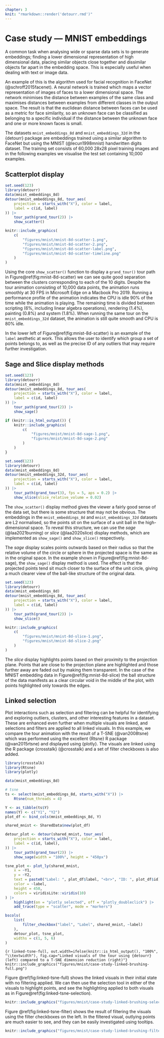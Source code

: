 ```yaml
---
chapter: 3
knit: "rmarkdown::render('detourr.rmd')"
---
```


\pagebreak

# Case study --- MNIST embeddings {#ch:casestudy}

A common task when analysing wide or sparse data sets is to generate embeddings; finding a lower dimensional representation of high dimensional data, placing similar objects close together and dissimilar objects far apart in the embedding space. This is especially useful when dealing with text or image data.

An example of this is the algorithm used for facial recognition in FaceNet (@schroff2015facenet). A neural network is trained which maps a vector representation of images of faces to a lower dimensional space. The network minimises the distance between examples of the same class and maximises distances between examples from different classes in the output space. The result is that the euclidean distance between faces can be used as a metric for face similarity, so an unknown face can be classified as belonging to a specific individual if the distance between the unknown face and one or more known faces is small.

The datasets `mnist_embeddings_8d` and `mnist_embeddings_32d` in the {detourr} package are embeddings trained using a similar algorithm to FaceNet but using the MNIST (@lecun1998mnist) handwritten digits dataset. The training set consists of 60,000 28x28 pixel training images and in the following examples we visualise the test set containing 10,000 examples.

## Scatterplot display

```r
set.seed(123)
library(detourr)
data(mnist_embeddings_8d)
detour(mnist_embeddings_8d, tour_aes(
    projection = starts_with("X"), color = label,
    label = c(id, label)
)) |>
    tour_path(grand_tour(2)) |>
    show_scatter()
```

```r
knitr::include_graphics(
    c(
        "figures/mnist/mnist-8d-scatter-1.png",
        "figures/mnist/mnist-8d-scatter-2.png",
        "figures/mnist/mnist-8d-scatter-label.png",
        "figures/mnist/mnist-8d-scatter-timeline.png"
    )
)
```

Using the core `show_scatter()` function to display a `grand_tour()` tour path in Figure@ref(fig:mnist-8d-scatter) we can see quite good separation between the clusters corresponding to each of the 10 digits. Despite the tour animation consisting of 10,000 data points, the animation runs smoothly at 30 FPS in Microsoft Edge on a Macbook Pro 2019. Running a performance profile of the animation indicates the CPU is idle 90% of the time while the animation is playing. The remaining time is divided between scripting (6%, including linear algebra operations), rendering (1.4%), painting (0.8%) and system (1.8%). When running the same tour on the `mnist_embeddings_32d` dataset, the animation is still quite smooth and CPU is 80% idle. 

In the lower left of Figure@ref(fig:mnist-8d-scatter) is an example of the `label` aesthetic at work. This allows the user to identify which group a set of points belongs to, as well as the precise ID of any outliers that may require further investigation. 

## Sage and Slice display methods

```r
set.seed(123)
library(detourr)
data(mnist_embeddings_8d)
detour(mnist_embeddings_8d, tour_aes(
    projection = starts_with("X"), color = label,
    label = c(id, label)
)) |>
    tour_path(grand_tour(2)) |>
    show_sage()
```

```r

if (knitr::is_html_output()) {
    knitr::include_graphics(
        c(
            "figures/mnist/mnist-8d-sage-1.png",
            "figures/mnist/mnist-8d-sage-2.png"
        )
    )
}
```

```r
set.seed(123)
library(detourr)
data(mnist_embeddings_8d)
detour(mnist_embeddings_32d, tour_aes(
    projection = starts_with("X"), color = label,
    label = c(id, label)
)) |>
    tour_path(grand_tour(3), fps = 5, aps = 0.2) |>
    show_slice(slice_relative_volume = 0.02)
```

The `show_scatter()` display method gives the viewer a fairly good sense of the data set, but there is some structure that may not be obvious. The embeddings in the `mnist_embeddings_8d` and `mnist_embeddings_32d` datasets are L2 normalised, so the points sit on the surface of a unit ball in the high-dimensional space. To reveal this structure, we can use the _sage_ (@laa2021burning) or _slice_ (@laa2020slice) display methods, which are implemented as `show_sage()` and `show_slice()` respectively.

The _sage_ display scales points outwards based on their radius so that the relative volume of the circle or sphere in the projected space is the same as in the original space. In the example shown in Figure@ref(fig:mnist-8d-sage), the `show_sage()` display method is used. The effect is that the projected points tend sit much closer to the surface of the unit circle, giving a much clearer view of the ball-like structure of the original data.

```r
set.seed(123)
library(detourr)
data(mnist_embeddings_8d)
detour(mnist_embeddings_8d, tour_aes(
    projection = starts_with("X"), color = label,
    label = c(id, label)
)) |>
    tour_path(grand_tour(2)) |>
    show_slice()
```

```r
knitr::include_graphics(
    c(
        "figures/mnist/mnist-8d-slice-1.png",
        "figures/mnist/mnist-8d-slice-2.png"
    )
)
```


The _slice_ display highlights points based on their proximity to the projection plane. Points that are close to the projection plane are highlighted and those further away are faded out by making them transparent. In the case of the MNIST embedding data in Figure@ref(fig:mnist-8d-slice) the ball structure of the data manifests as a clear circular void in the middle of the plot, with points highlighted only towards the edges. 

## Linked selection {#sec:casestudylinked}

Plot interactions such as selection and filtering can be helpful for identifying and exploring outliers, clusters, and other interesting features in a dataset. These are enhanced even further when multiple visuals are linked, and selections and filters are applied to all linked visuals. In this example, we compare the tour animation with the result of a T-SNE (@van2008tsne) which was performed using the excellent {Rtsne} R package (@van2015rtsne) and displayed using {plotly}. The visuals are linked using the R package {crosstalk} (@crosstalk) and a set of filter checkboxes is also added.

```r
library(crosstalk)
library(Rtsne)
library(plotly)

data(mnist_embeddings_8d)

# tsne
ts <- select(mnist_embeddings_8d, starts_with("X")) |>
    Rtsne(num_threads = 4)

Y <- as_tibble(ts$Y)
names(Y) <- c("Y1", "Y2")
plot_df <- bind_cols(mnist_embeddings_8d, Y)

shared_mnist <- SharedData$new(plot_df)

detour_plot <- detour(shared_mnist, tour_aes(
    projection = starts_with("X"), color = label,
    label = c(id, label),
)) |>
    tour_path(grand_tour(2)) |>
    show_sage(width = "100%", height = "450px")

tsne_plot <- plot_ly(shared_mnist,
    x = ~Y1,
    y = ~Y2,
    text = paste0("Label: ", plot_df$label, "<br>", "ID: ", plot_df$id),
    color = ~label,
    height = 450,
    colors = viridisLite::viridis(10)
) |>
    highlight(on = "plotly_selected", off = "plotly_doubleclick") |>
    add_trace(type = "scatter", mode = "markers")

bscols(
    list(
        filter_checkbox("label", "Label", shared_mnist, ~label)
    ),
    detour_plot, tsne_plot,
    widths = c(1, 5, 6)
)
```

```{r linked-tsne-full, out.width=ifelse(knitr::is_html_output(), "100%", "\\textwidth"), fig.cap="Linked visuals of the tour using {detourr} (left) compared to a T-SNE dimension reduction (right)"}
knitr::include_graphics("figures/mnist/case-study-linked-brushing-full.png")
```

Figure \@ref(fig:linked-tsne-full) shows the linked visuals in their initial state with no filtering applied. We can then use the selection tool in either of the visuals to highlight points, and see the highlighting applied to both visuals as in Figure@ref(fig:linked-tsne-selection).

```r
knitr::include_graphics("figures/mnist/case-study-linked-brushing-selection.png")
```

Figure \@ref(fig:linked-tsne-filter) shows the result of filtering the visuals using the filter checkboxes on the left. In the filtered visual, outlying points are much easier to see, and they can be easily investigated using tooltips. 

```r
knitr::include_graphics("figures/mnist/case-study-linked-brushing-filter.png")
```

